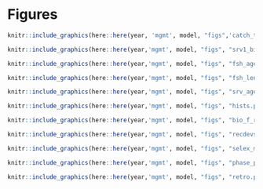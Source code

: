 \newpage 

# Figures

```r
knitr::include_graphics(here::here(year, 'mgmt', model, "figs",'catch_timeseries.png'))
```

```r
knitr::include_graphics(here::here(year,'mgmt', model, "figs", "srv1_biomass.png"))
```

```r
knitr::include_graphics(here::here(year,'mgmt', model, "figs", "fsh_age_comp.png"))
```

```r
knitr::include_graphics(here::here(year,'mgmt', model, "figs", "fsh_length_comp.png"))
```

```r
knitr::include_graphics(here::here(year,'mgmt', model, "figs", "srv_age_comp.png"))
```

```r
knitr::include_graphics(here::here(year,'mgmt', model, "figs", "hists.png"))
```

```r
knitr::include_graphics(here::here(year,'mgmt', model, "figs", "bio_f_rec_compare.png"))
```

```r
knitr::include_graphics(here::here(year,'mgmt', model, "figs", "recdevs.png"))
```

```r
knitr::include_graphics(here::here(year,'mgmt', model, "figs", "selex_mat.png"))
```


```r
knitr::include_graphics(here::here(year,'mgmt', model, "figs", "phase_plane.png"))
```

```r
knitr::include_graphics(here::here(year,'mgmt', model, "figs", "retro.png"))
```

